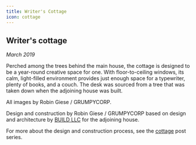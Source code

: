```yaml
---
title: Writer's Cottage
icon: cottage
---
```


<!-- Opener -->

<PortfolioPhoto
  src="cottage/IMG_3758.jpg"
  alt="Evening exterior with Felix"
  className="portfolio-w100"
/>

<!-- Intro -->

<div class="portfolio-sxs-container">
  <div class="portfolio-sxs-w50">

## Writer's cottage

  <div class="accent-mono">

_March 2019_

Perched among the trees behind the main house, the cottage is designed to be a year-round creative space for one.
With floor-to-ceiling windows, its calm, light-filled environment provides just enough space for a typewriter, plenty of books, and a couch.
The desk was sourced from a tree that was taken down when the adjoining house was built.

All images by Robin Giese / GRUMPYCORP.

  </div>
  </div>
  <PortfolioPhoto src="cottage/IMG_3892.jpg" alt="Exterior positioning relative to backyard" className="portfolio-sxs-w50"/>
</div>

<!-- Interior shots -->

<div class="portfolio-sxs-container">
  <PortfolioPhoto
    src="cottage/IMG_3911.jpg"
    alt="Interior from front door"
    className="portfolio-sxs-w50"
  />
  <PortfolioPhoto
    src="cottage/IMG_3846.jpg"
    alt="Interior from opposite wall"
    className="portfolio-sxs-w50"
  />
  <PortfolioPhoto
    src="cottage/IMG_3889.jpg"
    alt="Exterior siting"
    className="portfolio-sxs-w50"
  />
  <PortfolioPhoto
    src="cottage/IMG_3904.jpg"
    alt="Exterior positioning relative to house"
    className="portfolio-sxs-w50"
  />
  <PortfolioPhoto
    src="cottage/IMG_4007.jpg"
    alt="Artsy light"
    className="portfolio-sxs-w50"
  />
  <PortfolioPhoto
    src="cottage/IMG_4026.jpg"
    alt="Looking up"
    className="portfolio-sxs-w50"
  />
  <PortfolioPhoto
    src="cottage/IMG_3962.jpg"
    alt="Trim detail"
    className="portfolio-sxs-w50"
  />
  <PortfolioPhoto
    src="cottage/IMG_3609.jpg"
    alt="Winter"
    className="portfolio-sxs-w50"
  />
</div>

<!-- Closing shots -->

<PortfolioPhoto
  src="cottage/IMG_3932.jpg"
  alt="Artsy desk+chair shot"
  className="portfolio-w100"
/>

<!-- Closing para -->

<div class="portfolio-sxs-container pt2">
  <div class="portfolio-sxs-w60 accent-mono pt4">

Design and construction by Robin Giese / GRUMPYCORP
based on design and architecture by [BUILD LLC](https://www.buildllc.com)
for the adjoining house.

For more about the design and construction process,
see the [<Icon sprite={IconTag} className="h075" /> cottage](/tags/posts/cottage) post series.

  </div>
  <PortfolioPhoto src="cottage/autocad.png" alt="AutoCAD rendering" className="portfolio-sxs-w40"/>
</div>
